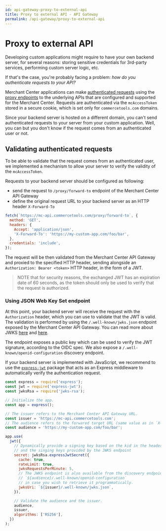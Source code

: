 ```yaml
---
id: api-gateway-proxy-to-external-api
title: Proxy to external API - API Gateway
permalink: /api-gateway/proxy-to-external-api
---
```



<NotificationFeature flag="alpha" />

# Proxy to external API

Developing custom applications might require to have your own backend server, for several reasons: storing sensitive credentials for 3rd-party services, performing custom server logic, etc.

If that's the case, you're probably facing a problem: _how do you authenticate requests to your API?_

Merchant Center applications can make [authenticated requests](./authentication) using the [proxy endpoints](./proxy-endpoints) to the underlying APIs that are configured and supported for the Merchant Center. Requests are authenticated via the `mcAccessToken` stored in a secure cookie, which is set only for `commercetools.com` domains.

Since your backend server is hosted on a different domain, you can't send authenticated requests to your server from your custom application. Well, you can but you don't know if the request comes from an authenticated user or not.

## Validating authenticated requests

To be able to validate that the request comes from an authenticated user, we implemented a mechanism to allow your server to verify the validity of the `mcAccessToken`.

Requests to your backend server should be configured as following:

- send the request to `/proxy/forward-to` endpoint of the Merchant Center API Gateway
- define the original request URL to your backend server as an HTTP header `X-Forward-To`

```js
fetch(`https://mc-api.commercetools.com/proxy/forward-to`, {
  method: 'GET',
  headers: {
    Accept: 'application/json',
    'X-Forward-To': 'https://my-custom-app.com/foo/bar',
  },
  credentials: 'include',
});
```

The request will be then validated from the Merchant Center API Gateway and proxied to the specified HTTP header, sending alongside an `Authorization: Bearer <token>` HTTP header, in the form of a JWT.

> NOTE that for security reasons, the exchanged JWT has an expiration date of 60 seconds, as the token should only be used to verify that the request is authorized.

### Using JSON Web Key Set endpoint

At this point, your backend server will receive the request with the `Authorization` header, which you can use to validate that the JWT is valid.
The validation is performed by using the `/.well-known/jwks.json` endpoint exposed by the Merchant Center API Gateway. You can read more about JWKS [here](https://auth0.com/docs/jwks) and [here](https://tools.ietf.org/html/rfc7517).

The endpoint exposes a public key which can be used to verify the JWT signature, according to the OIDC spec. We also expose a `/.well-known/openid-configuration` discovery endpoint.

If your backend server is implemented with JavaScript, we recommend to use the [`express-jwt`](https://www.npmjs.com/package/express-jwt) package that acts as an Express middleware to automatically verify the authentication request.

```js
const express = require('express');
const jwt = require('express-jwt');
const jwksRsa = require('jwks-rsa');

// Initialize the app.
const app = express();

// The issuer refers to the Merchant Center API Gateway URL.
const issuer = 'https://mc-api.commercetools.com';
// The audience refers to the forwared target URL (same value as in `X-Forward-To` header)
const audience = 'https://my-custom-app.com/foo/bar';

app.use(
  jwt({
    // Dynamically provide a signing key based on the kid in the header
    // and the singing keys provided by the JWKS endpoint
    secret: jwksRsa.expressJwtSecret({
      cache: true,
      rateLimit: true,
      jwksRequestsPerMinute: 5,
      // The JWKS endpoint is also available from the discovery endpoint
      // `${audience}/.well-known/openid-configuration`
      // in case you wish to retrieve it programmatically.
      jwksUri: `${issuer}/.well-known/jwks.json`,
    }),

    // Validate the audience and the issuer.
    audience,
    issuer,
    algorithms: ['RS256'],
  })
);
```
